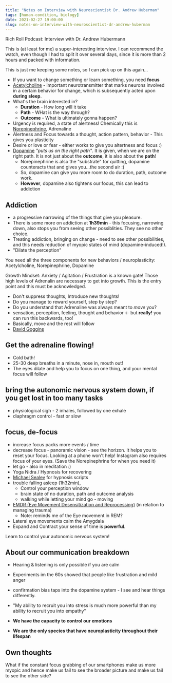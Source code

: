 ```yaml
---
title: "Notes on Interview with Neuroscientist Dr. Andrew Huberman"
tags: [human-condition, biology]
date: 2021-02-27 19:00:00
slug: notes-on-interview-with-neuroscientist-dr-andrew-huberman
---
```


<YouTubeEmbed link="https://www.youtube.com/embed/SwQhKFMxmDY" />
<figcaption>Rich Roll Podcast: Interview with Dr. Andrew Hubermann</figcaption>

This is (at least for me) a super-interesting interview. I can recommend the watch, even though I had to split it over several days, since it is more than 2 hours and packed with information.

This is just me keeping some notes, so I can pick up on this again…

* If you want to change something or learn something, you need **focus**
* [Acetylcholine][1] - important neurotransmitter that marks neurons involved in a certain behavior for change, which is subsequently acted upon **during sleep**.
* What's the brain interested in? 
  * **Duration** - How long will it take
  * **Path** - WHat is the way through?
  * **Outcome** - What is ultimately gonna happen?
* Urgency is required, a state of alertness! Chemically this is [Norepinephrine][2], Adrenaline
* Alertness and Focus towards a thought, action pattern, behavior - This gives you plasticity
* Desire or love or fear - either works to give you altertness and focus :)
* [Dopamine][3] _"puts us on the right path"_. It is given, when we are on the right path. It is not just about the **outcome**, it is also about the **path**!
  * Norepinephrine is also the "substrate" for quitting, dopamine counteracts that and gives you...the second air :)
  * So, dopamine can give you more room to do duration, path, outcome work.
  * **However**, dopamine also tightens our focus, this can lead to addiction

## Addiction
*  a progressive narrowing of the things that give you pleasure. 
* There is some more on addiction at **1h39min** - this focusing, narrowing down, also stops you from seeing other possiblities. They see no other choice.
* Treating addiction, bringing on change - need to see other possibilities, and this needs reduction of myopic states of mind (dopamine-induced!).
* "Dilate the perception"

You need all the three components for new behaviors / neuroplasticity: Acetylcholine, Norepinephrine, Dopamine

<Info>Growth Mindset: Anxiety / Agitation / Frustration is a known gate! Those high levels of Adrenalin are necessary to get into growth. This is the entry point and this must be acknowledged.</Info>

* Don't suppress thoughts, Introduce new thoughts!
* Do you manage to reward yourself, step by step?
* Do you understand that Adrenaline was always meant to *move* you?
* sensation, perception, feeling, thought and behavior <- but **really!** you can run this backwards, too!
* Basically, move and the rest will follow
* [David Goggins][5]

## Get the adrenaline flowing!
* Cold bath!
* 25-30 deep breaths in a minute, nose in, mouth out!
* The eyes dilate and help you to focus on one thing, and your mental focus will follow

## bring the autonomic nervous system down, if you get lost in too many tasks
* physiological sigh - 2 inhales, followed by one exhale
* diaphragm control - fast or slow

## focus, de-focus
* increase focus packs more events / time
* decrease focus - panoramic vision - see the horizon. It helps you to reset your focus. Looking at a phone won't help! Instagram also requires focus of your eyes. (Save the Norepinephrine for when you need it)
* let go - also in meditation :)
* Yoga Nidra / Hypnosis for recovering
* [Michael Sealey][6] for hypnosis scripts
* trouble falling asleep (1h32min), 
  * Control your perception window
  * brain state of no duration, path and outcome analysis
  * walking while letting your mind go - moving 
* [EMDR (Eye Movement Desensitization and Reprocessing)][4] (in relation to managing trauma)
  * Note: reminds me of the Eye movement in REM?
* Lateral eye movements calm the Amygdala
* Expand and Contract your sense of time is **powerful**.


<Info>Learn to control your autonomic nervous system!</Info>


## About our communication breakdown

* Hearing & listening is only possible if you are calm
* Experiments im the 60s showed that people like frustration and mild anger
* confirmation bias taps into the dopamine system - I see and hear things differently.
* "My ability to recruit you into stress is much more powerful than my ability to recruit you into empathy"


* **We have the capacity to control our emotions**
* **We are the only species that have neuroplasticity throughout their lifespan**

## Own thoughts

What if the constant focus grabbing of our smartphones make us more myopic and hence make us fail to see the broader picture and make us fail to see the other side?

[1]: https://en.wikipedia.org/wiki/Acetylcholine
[2]: https://en.wikipedia.org/wiki/Norepinephrine
[3]: https://en.wikipedia.org/wiki/Dopamine
[4]: https://www.emdria.de/emdr/was-ist-emdr/
[5]: https://davidgoggins.com
[6]: https://www.youtube.com/user/MichaelSealey
